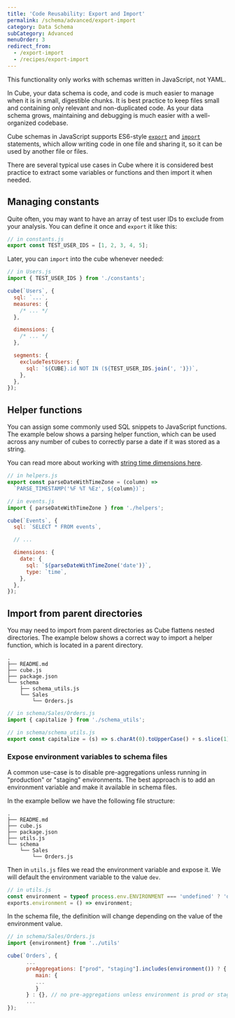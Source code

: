 ```yaml
---
title: 'Code Reusability: Export and Import'
permalink: /schema/advanced/export-import
category: Data Schema
subCategory: Advanced
menuOrder: 3
redirect_from:
  - /export-import
  - /recipes/export-import
---
```


<InfoBox>

This functionality only works with schemas written in JavaScript, not YAML.

</InfoBox>

In Cube, your data schema is code, and code is much easier to manage when it
is in small, digestible chunks. It is best practice to keep files small and
containing only relevant and non-duplicated code. As your data schema grows,
maintaining and debugging is much easier with a well-organized codebase.

Cube schemas in JavaScript supports ES6-style [`export`][mdn-js-es6-export] and
[`import`][mdn-js-es6-import] statements, which allow writing code in one file
and sharing it, so it can be used by another file or files.

There are several typical use cases in Cube where it is considered best
practice to extract some variables or functions and then import it when needed.

## Managing constants

Quite often, you may want to have an array of test user IDs to exclude from your
analysis. You can define it once and `export` it like this:

```javascript
// in constants.js
export const TEST_USER_IDS = [1, 2, 3, 4, 5];
```

Later, you can `import` into the cube whenever needed:

```javascript
// in Users.js
import { TEST_USER_IDS } from './constants';

cube(`Users`, {
  sql: `...`,
  measures: {
    /* ... */
  },

  dimensions: {
    /* ... */
  },

  segments: {
    excludeTestUsers: {
      sql: `${CUBE}.id NOT IN (${TEST_USER_IDS.join(', ')})`,
    },
  },
});
```

## Helper functions

You can assign some commonly used SQL snippets to JavaScript functions. The
example below shows a parsing helper function, which can be used across any
number of cubes to correctly parse a date if it was stored as a string.

You can read more about working with [string time dimensions
here][ref-schema-string-time-dims].

```javascript
// in helpers.js
export const parseDateWithTimeZone = (column) =>
  `PARSE_TIMESTAMP('%F %T %Ez', ${column})`;
```

```javascript
// in events.js
import { parseDateWithTimeZone } from './helpers';

cube(`Events`, {
  sql: `SELECT * FROM events`,

  // ...

  dimensions: {
    date: {
      sql: `${parseDateWithTimeZone('date')}`,
      type: `time`,
    },
  },
});
```

## Import from parent directories

You may need to import from parent directories as Cube flattens nested directories.
The example below shows a correct way to import a helper function, which is located in a parent directory.

```shell
.
├── README.md
├── cube.js
├── package.json
└── schema
    ├── schema_utils.js
    └── Sales
        └── Orders.js
```

```javascript
// in schema/Sales/Orders.js
import { capitalize } from './schema_utils';
```

```javascript
// in schema/schema_utils.js
export const capitalize = (s) => s.charAt(0).toUpperCase() + s.slice(1);
```

### Expose environment variables to schema files

A common use-case is to disable pre-aggregations unless running in "production" or "staging" environments.
The best approach is to add an environment variable and make it available in schema files.

In the example bellow we have the following file structure:
```shell
.
├── README.md
├── cube.js
├── package.json
├── utils.js
└── schema
    └── Sales
        └── Orders.js
```
Then in `utils.js` files we read the environment variable and expose it. We will default the environment variable to the value `dev`.
```javascript
// in utils.js
const environment = typeof process.env.ENVIRONMENT === 'undefined' ? 'dev' : process.env.ENVIRONMENT.toLowerCase();
exports.environment = () => environment;
```
In the schema file, the definition will change depending on the value of the environment value.
```javascript
// in schema/Sales/Orders.js
import {environment} from '../utils'

cube(`Orders`, {
      ...
      preAggregations: ["prod", "staging"].includes(environment()) ? {
         main: {
         ...
         }
      } : {}, // no pre-aggregations unless environment is prod or stagging.
      ...
});
```




[mdn-js-es6-export]:
  https://developer.mozilla.org/en-US/docs/web/javascript/reference/statements/export
[mdn-js-es6-import]:
  https://developer.mozilla.org/en-US/docs/Web/JavaScript/Reference/Statements/import
[ref-schema-string-time-dims]:
  /schema/fundamentals/additional-concepts#string-time-dimensions
